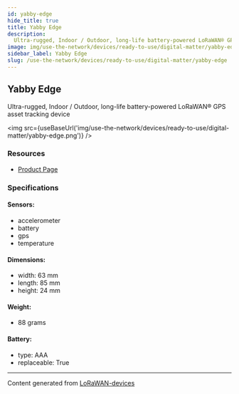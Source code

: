 ```yaml
---
id: yabby-edge
hide_title: true
title: Yabby Edge
description:
  Ultra-rugged, Indoor / Outdoor, long-life battery-powered LoRaWAN® GPS asset tracking device
image: img/use-the-network/devices/ready-to-use/digital-matter/yabby-edge.png
sidebar_label: Yabby Edge
slug: /use-the-network/devices/ready-to-use/digital-matter/yabby-edge
---
```



## Yabby Edge

Ultra-rugged, Indoor / Outdoor, long-life battery-powered LoRaWAN® GPS asset tracking device

<img src={useBaseUrl('img/use-the-network/devices/ready-to-use/digital-matter/yabby-edge.png')} />

### Resources

- [Product Page](https://www.digitalmatter.com/our-devices/yabby-edge)

### Specifications

#### Sensors:

- accelerometer
- battery
- gps
- temperature

#### Dimensions:

- width: 63 mm
- length: 85 mm
- height: 24 mm

#### Weight:

- 88 grams

#### Battery:

- type: AAA
- replaceable: True

---

Content generated from [LoRaWAN-devices](https://github.com/TheThingsNetwork/lorawan-devices)
